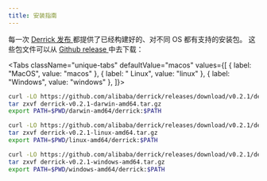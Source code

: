 ```yaml
---
title: 安装指南
---
```




每一次 <a href="https://github.com/alibaba/derrick/releases">Derrick 发布 </a> 都提供了已经构建好的、对不同 OS 都有支持的安装包。
这些包文件可以从 <a href="https://github.com/alibaba/derrick/releases"> Github release </a> 中去下载：

<Tabs
  className="unique-tabs"
  defaultValue="macos"
  values={[
    { label: "MacOS", value: "macos" },
    { label: " Linux", value: "linux" },
    { label: "Windows", value: "windows" },
  ]}>

  <TabItem value="macos">

  ```bash
  curl -LO https://github.com/alibaba/derrick/releases/download/v0.2.1/derrick-v0.2.1-darwin-amd64.tar.gz
  tar zxvf derrick-v0.2.1-darwin-amd64.tar.gz
  export PATH=$PWD/darwin-amd64/derrick:$PATH
  ```

  </TabItem>

  <TabItem value="linux">

  ```bash
  curl -LO https://github.com/alibaba/derrick/releases/download/v0.2.1/derrick-v0.2.1-linux-amd64.tar.gz
  tar zxvf derrick-v0.2.1-linux-amd64.tar.gz
  export PATH=$PWD/linux-amd64/derrick:$PATH
  ```

  </TabItem>

  <TabItem value="windows">

  ```bash
  curl -LO https://github.com/alibaba/derrick/releases/download/v0.2.1/derrick-v0.2.1-windows-amd64.tar.gz
  tar zxvf derrick-v0.2.1-windows-amd64.tar.gz
  export PATH=$PWD/windows-amd64/derrick:$PATH
  ```

  </TabItem>
</Tabs>
